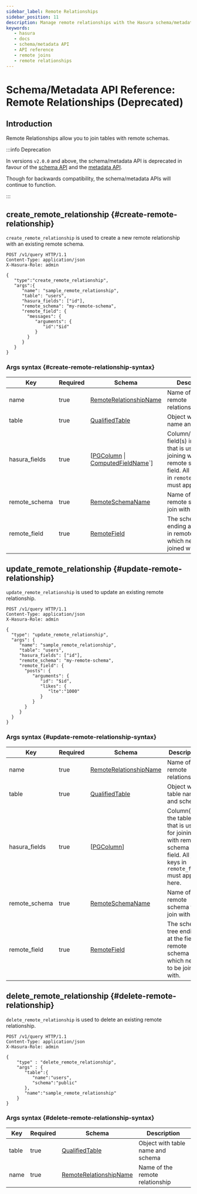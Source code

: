 ```yaml
---
sidebar_label: Remote Relationships
sidebar_position: 11 
description: Manage remote relationships with the Hasura schema/metadata API
keywords:
   - hasura
   - docs
   - schema/metadata API
   - API reference
   - remote joins
   - remote relationships
---
```


# Schema/Metadata API Reference: Remote Relationships (Deprecated)

## Introduction

Remote Relationships allow you to join tables with remote schemas.

:::info Deprecation

In versions `v2.0.0` and above, the schema/metadata API is deprecated in
favour of the [schema API](/graphql/core/api-reference/schema-api/index.mdx) and the
[metadata API](/graphql/core/api-reference/metadata-api/index.mdx).

Though for backwards compatibility, the schema/metadata APIs will
continue to function.

:::

## create_remote_relationship {#create-remote-relationship}

`create_remote_relationship` is used to create a new remote relationship
with an existing remote schema.

```http
POST /v1/query HTTP/1.1
Content-Type: application/json
X-Hasura-Role: admin

{
   "type":"create_remote_relationship",
   "args":{
      "name": "sample_remote_relationship",
      "table": "users",
      "hasura_fields": ["id"],
      "remote_schema": "my-remote-schema",
      "remote_field": {
        "messages": {
           "arguments": {
              "id":"$id"
           }
        }
      }
   }
}
```

### Args syntax {#create-remote-relationship-syntax}

| Key           | Required | Schema                                                                                                                                                       | Description                                                                                                                                |
|---------------|----------|--------------------------------------------------------------------------------------------------------------------------------------------------------------|--------------------------------------------------------------------------------------------------------------------------------------------|
| name          | true     | [RemoteRelationshipName](/graphql/core/api-reference/syntax-defs.mdx#remoterelationshipname)                                                                 | Name of the remote relationship                                                                                                            |
| table         | true     | [QualifiedTable](/graphql/core/api-reference/syntax-defs.mdx#qualifiedtable)                                                                                 | Object with table name and schema                                                                                                          |
| hasura_fields | true     | \[[PGColumn](/graphql/core/api-reference/syntax-defs.mdx#pgcolumn) \| [ComputedFieldName](/graphql/core/api-reference/syntax-defs.mdx#computedfieldname)`\]  | Column/Computed field(s) in the table that is used for joining with remote schema field. All join keys in `remote_field` must appear here. |
| remote_schema | true     | [RemoteSchemaName](/graphql/core/api-reference/syntax-defs.mdx#remoteschemaname)                                                                             | Name of the remote schema to join with                                                                                                     |
| remote_field  | true     | [RemoteField](/graphql/core/api-reference/syntax-defs.mdx#remotefield)                                                                                       | The schema tree ending at the field in remote schema which needs to be joined with.                                                        |

## update_remote_relationship {#update-remote-relationship}

`update_remote_relationship` is used to update an existing remote relationship.

```http
POST /v1/query HTTP/1.1
Content-Type: application/json
X-Hasura-Role: admin

{
  "type": "update_remote_relationship",
  "args": {
     "name": "sample_remote_relationship",
     "table": "users",
     "hasura_fields": ["id"],
     "remote_schema": "my-remote-schema",
     "remote_field": {
       "posts": {
          "arguments": {
             "id": "$id",
             "likes": {
                "lte":"1000"
             }
          }
       }
     }
  }
}
```

### Args syntax {#update-remote-relationship-syntax}

| Key           | Required | Schema                                                                                        | Description                                                                                                                 |
|---------------|----------|-----------------------------------------------------------------------------------------------|-----------------------------------------------------------------------------------------------------------------------------|
| name          | true     | [RemoteRelationshipName](/graphql/core/api-reference/syntax-defs.mdx#remoterelationshipname)  | Name of the remote relationship                                                                                             |
| table         | true     | [QualifiedTable](/graphql/core/api-reference/syntax-defs.mdx#qualifiedtable)                  | Object with table name and schema                                                                                           |
| hasura_fields | true     | \[[PGColumn](/graphql/core/api-reference/syntax-defs.mdx#pgcolumn)\]                          | Column(s) in the table that is used for joining with remote schema field. All join keys in `remote_field` must appear here. |
| remote_schema | true     | [RemoteSchemaName](/graphql/core/api-reference/syntax-defs.mdx#remoteschemaname)              | Name of the remote schema to join with                                                                                      |
| remote_field  | true     | [RemoteField](/graphql/core/api-reference/syntax-defs.mdx#remotefield)                        | The schema tree ending at the field in remote schema which needs to be joined with.                                         |

## delete_remote_relationship {#delete-remote-relationship}

`delete_remote_relationship` is used to delete an existing remote relationship.

```http
POST /v1/query HTTP/1.1
Content-Type: application/json
X-Hasura-Role: admin

{
    "type" : "delete_remote_relationship",
    "args" : {
       "table":{
          "name":"users",
          "schema":"public"
       },
       "name":"sample_remote_relationship"
    }
}
```

### Args syntax {#delete-remote-relationship-syntax}

| Key   | Required | Schema                                                                                                | Description                       |
|-------|----------|-------------------------------------------------------------------------------------------------------|-----------------------------------|
| table | true     | [QualifiedTable](/graphql/core/api-reference/syntax-defs.mdx#qualifiedtable)                          | Object with table name and schema |
| name  | true     | [RemoteRelationshipName](/graphql/core/api-reference/syntax-defs.mdx#remoterelationshipname)          | Name of the remote relationship   |
